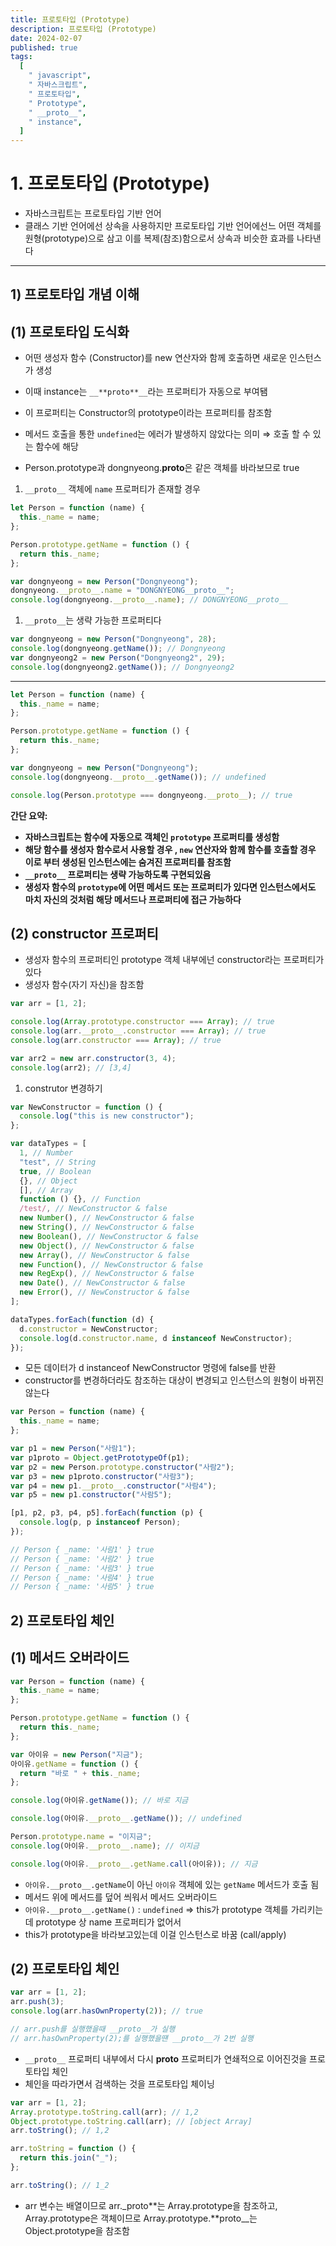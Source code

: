```yaml
---
title: 프로토타입 (Prototype)
description: 프로토타입 (Prototype)
date: 2024-02-07
published: true
tags:
  [
    " javascript",
    " 자바스크립트",
    " 프로토타입",
    " Prototype",
    " __proto__",
    " instance",
  ]
---
```


# 1. 프로토타입 (Prototype)

- 자바스크립트는 프로토타입 기반 언어
- 클래스 기반 언어에선 상속을 사용하지만 프로토타입 기반 언어에선느 어떤 객체를 원형(prototype)으로 삼고 이를 복제(참조)함으로서 상속과 비슷한 효과를 나타낸다

---

## 1) 프로토타입 개념 이해

## (1) 프로토타입 도식화

- 어떤 생성자 함수 (Constructor)를 new 연산자와 함께 호출하면 새로운 인스턴스가 생성
- 이때 instance는 `__**proto**__`라는 프로퍼티가 자동으로 부여됌
- 이 프로퍼티는 Constructor의 prototype이라는 프로퍼티를 참조함

- 메서드 호출을 통한 `undefined`는 에러가 발생하지 않았다는 의미 ⇒ 호출 할 수 있는 함수에 해당
- Person.prototype과 dongnyeong.**proto**은 같은 객체를 바라보므로 true

1. `__proto__` 객체에 `name` 프로퍼티가 존재할 경우

```jsx
let Person = function (name) {
  this._name = name;
};

Person.prototype.getName = function () {
  return this._name;
};

var dongnyeong = new Person("Dongnyeong");
dongnyeong.__proto__.name = "DONGNYEONG__proto__";
console.log(dongnyeong.__proto__.name); // DONGNYEONG__proto__
```

1. `__proto__`는 생략 가능한 프로퍼티다

```jsx
var dongnyeong = new Person("Dongnyeong", 28);
console.log(dongnyeong.getName()); // Dongnyeong
var dongnyeong2 = new Person("Dongnyeong2", 29);
console.log(dongnyeong2.getName()); // Dongnyeong2
```

---

```jsx
let Person = function (name) {
  this._name = name;
};

Person.prototype.getName = function () {
  return this._name;
};

var dongnyeong = new Person("Dongnyeong");
console.log(dongnyeong.__proto__.getName()); // undefined

console.log(Person.prototype === dongnyeong.__proto__); // true
```

**간단 요약:**

- **자바스크립트는 함수에 자동으로 객체인 `prototype` 프로퍼티를 생성함**
- **해당 함수를 생성자 함수로서 사용할 경우 , `new` 연산자와 함께 함수를 호출할 경우 이로 부터 생성된 인스턴스에는 숨겨진 프로퍼티를 참조함**
- **`__proto__` 프로퍼티는 생략 가능하도록 구현되있음**
- **생성자 함수의 `prototype`에 어떤 메서드 또는 프로퍼티가 있다면 인스턴스에서도 마치 자신의 것처럼 해당 메서드나 프로퍼티에 접근 가능하다**

## (2) constructor 프로퍼티

- 생성자 함수의 프로퍼티인 prototype 객체 내부에넌 constructor라는 프로퍼티가 있다
- 생성자 함수(자기 자신)을 참조함

```jsx
var arr = [1, 2];

console.log(Array.prototype.constructor === Array); // true
console.log(arr.__proto__.constructor === Array); // true
console.log(arr.constructor === Array); // true

var arr2 = new arr.constructor(3, 4);
console.log(arr2); // [3,4]
```

1. construtor 변경하기

```jsx
var NewConstructor = function () {
  console.log("this is new constructor");
};

var dataTypes = [
  1, // Number
  "test", // String
  true, // Boolean
  {}, // Object
  [], // Array
  function () {}, // Function
  /test/, // NewConstructor & false
  new Number(), // NewConstructor & false
  new String(), // NewConstructor & false
  new Boolean(), // NewConstructor & false
  new Object(), // NewConstructor & false
  new Array(), // NewConstructor & false
  new Function(), // NewConstructor & false
  new RegExp(), // NewConstructor & false
  new Date(), // NewConstructor & false
  new Error(), // NewConstructor & false
];

dataTypes.forEach(function (d) {
  d.constructor = NewConstructor;
  console.log(d.constructor.name, d instanceof NewConstructor);
});
```

- 모든 데이터가 d instanceof NewConstructor 명령에 false를 반환
- constructor를 변경하더라도 참조하는 대상이 변경되고 인스턴스의 원형이 바뀌진 않는다

```jsx
var Person = function (name) {
  this._name = name;
};

var p1 = new Person("사람1");
var p1proto = Object.getPrototypeOf(p1);
var p2 = new Person.prototype.constructor("사람2");
var p3 = new p1proto.constructor("사람3");
var p4 = new p1.__proto__.constructor("사람4");
var p5 = new p1.constructor("사람5");

[p1, p2, p3, p4, p5].forEach(function (p) {
  console.log(p, p instanceof Person);
});

// Person { _name: '사람1' } true
// Person { _name: '사람2' } true
// Person { _name: '사람3' } true
// Person { _name: '사람4' } true
// Person { _name: '사람5' } true
```

## 2) 프로토타입 체인

## (1) 메서드 오버라이드

```jsx
var Person = function (name) {
  this._name = name;
};

Person.prototype.getName = function () {
  return this._name;
};

var 아이유 = new Person("지금");
아이유.getName = function () {
  return "바로 " + this._name;
};

console.log(아이유.getName()); // 바로 지금

console.log(아이유.__proto__.getName()); // undefined

Person.prototype.name = "이지금";
console.log(아이유.__proto__.name); // 이지금

console.log(아이유.__proto__.getName.call(아이유)); // 지금
```

- `아이유.__proto__.getName`이 아닌 `아이유` 객체에 있는 `getName` 메서드가 호출 됨
- 메서드 위에 메서드를 덮어 씌워서 메서드 오버라이드
- `아이유.__proto__.getName()` : `undefined` ⇒ this가 prototype 객체를 가리키는데 prototype 상 name 프로퍼티가 없어서
- this가 prototype을 바라보고있는데 이걸 인스턴스로 바꿈 (call/apply)

## (2) 프로토타입 체인

```jsx
var arr = [1, 2];
arr.push(3);
console.log(arr.hasOwnProperty(2)); // true

// arr.push를 실행했을때 __proto__가 실행
// arr.hasOwnProperty(2);를 실행했을떈 __proto__가 2번 실행
```

- `__proto__` 프로퍼티 내부에서 다시 **proto** 프로퍼티가 연쇄적으로 이어진것을 프로토타입 체인
- 체인을 따라가면서 검색하는 것을 프로토타입 체이닝

```jsx
var arr = [1, 2];
Array.prototype.toString.call(arr); // 1,2
Object.prototype.toString.call(arr); // [object Array]
arr.toString(); // 1,2

arr.toString = function () {
  return this.join("_");
};

arr.toString(); // 1_2
```

- arr 변수는 배열이므로 arr.\_proto**는 Array.prototype을 참조하고, Array.prototype은 객체이므로 Array.prototype.**proto\_\_는 Object.prototype을 참조함

